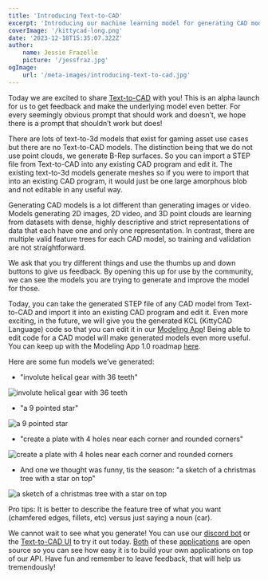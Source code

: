 ```yaml
---
title: 'Introducing Text-to-CAD'
excerpt: 'Introducing our machine learning model for generating CAD models from a text prompt.'
coverImage: '/kittycad-long.png'
date: '2023-12-18T15:35:07.322Z'
author:
    name: Jessie Frazelle
    picture: '/jessfraz.jpg'
ogImage:
    url: '/meta-images/introducing-text-to-cad.jpg'
---
```


Today we are excited to share [Text-to-CAD](https://text-to-cad.zoo.dev) with you! 
This is an alpha launch for us to 
get feedback and make the underlying model even better. For every seemingly 
obvious prompt that should work and doesn’t, we hope there is a prompt that
shouldn’t work but does!

There are lots of text-to-3d models that exist for gaming asset use cases but
there are no Text-to-CAD models. The distinction being that we do not use point
clouds, we generate B-Rep surfaces. So you can import a STEP file from Text-to-CAD
into any existing CAD program and edit it. The existing text-to-3d models 
generate meshes so if you were to import that into an existing CAD program,
it would just be one large amorphous blob and not editable in any useful way.

Generating CAD models is a lot different than generating images or video. Models
generating 2D images, 2D video, and 3D point clouds are learning from datasets
with dense, highly descriptive and strict representations of data that each
have one and only one representation. In contrast, there are multiple valid
feature trees for each CAD model, so training and validation are not 
straightforward.

We ask that you try different things and use the thumbs up and down buttons 
to give us feedback. By opening this up for use by the community, we can see 
the models you are trying to generate and improve the model for those.

Today, you can take the generated STEP file of any CAD model from Text-to-CAD 
and import it into an existing CAD program and edit it. Even more exciting, in 
the future, we will give you the generated KCL (KittyCAD Language) code so that
you can edit it in our [Modeling App](https://kittycad.io/modeling-app/download)!
Being able to edit code for a CAD model
will make generated models even more useful. You can keep up with the Modeling
App 1.0 roadmap [here](https://github.com/KittyCAD/modeling-app/issues/729).

Here are some fun models we’ve generated:

- "involute helical gear with 36 teeth"

![involute helical gear with 36 teeth](/images/text-to-cad/gear.png)

- "a 9 pointed star"

![a 9 pointed star](/images/text-to-cad/star.png)

- "create a plate with 4 holes near each corner and rounded corners"

![create a plate with 4 holes near each corner and rounded corners](/images/text-to-cad/plate.png)

- And one we thought was funny, tis the season: "a sketch of a christmas tree with a star on top"

![a sketch of a christmas tree with a star on top](/images/text-to-cad/tree.png)

Pro tips: It is better to describe the feature tree of what you want (chamfered edges,
fillets, etc) versus just saying a noun (car).

We cannot wait to see what you generate! You can use our 
[discord bot](https://discord.gg/JQEpHR7Nt2) or the 
[Text-to-CAD UI](https://text-to-cad.zoo.dev) to try it out today.
[Both](https://github.com/KittyCAD/text-to-cad-ui) of 
these [applications](https://github.com/KittyCAD/text-to-cad-discord-bot) are 
open source so you can see how easy it is to build your 
own applications on top of our API. Have fun and remember to leave feedback, 
that will help us tremendously!




